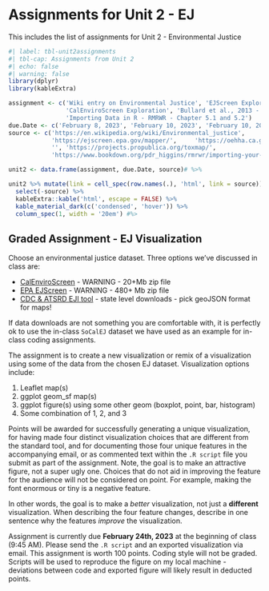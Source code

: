 # Assignments for Unit 2 - EJ {#sec-assignment2}

::: {.callout-note appearance="simple"}
This includes the list of assignments for Unit 2 - Environmental Justice
:::

```r
#| label: tbl-unit2assignments
#| tbl-cap: Assignments from Unit 2
#| echo: false
#| warning: false
library(dplyr)
library(kableExtra)

assignment <- c('Wiki entry on Environmental Justice', 'EJScreen Exploration',
                'CalEnviroScreen Exploration', 'Bullard et al., 2013 - Living on the Frontline of Environmental Assault', 'ProPublica - Sacrifice Zones',
                'Importing Data in R - RMRWR - Chapter 5.1 and 5.2')
due.Date <- c('February 8, 2023', 'February 10, 2023', 'February 10, 2023', 'February 15, 2023', 'February 17, 2023', 'February 22, 2023')
source <- c('https://en.wikipedia.org/wiki/Environmental_justice',
            'https://ejscreen.epa.gov/mapper/',     'https://oehha.ca.gov/calenviroscreen/report/calenviroscreen-40',
            '', 'https://projects.propublica.org/toxmap/',
            'https://www.bookdown.org/pdr_higgins/rmrwr/importing-your-data-into-r.html#reading-data-with-the-readr-package')

unit2 <- data.frame(assignment, due.Date, source)# %>% 

unit2 %>% mutate(link = cell_spec(row.names(.), 'html', link = source)) %>% 
  select(-source) %>% 
  kableExtra::kable('html', escape = FALSE) %>% 
  kable_material_dark(c('condensed', 'hover')) %>% 
  column_spec(1, width = '20em') #%>

```

## Graded Assignment - EJ Visualization 

Choose an environmental justice dataset. Three options we've discussed in class are:

* [CalEnviroScreen](https://oehha.ca.gov/media/downloads/calenviroscreen/document/calenviroscreen40shpf2021shp.zip) - WARNING - 20+Mb zip file
* [EPA EJScreen](https://gaftp.epa.gov/EJSCREEN/2021/EJSCREEN_2021_USPR.gdb.zip) - WARNING - 480+ Mb zip file
* [CDC & ATSRD EJI tool](https://experience.arcgis.com/experience/10788c3e860d489e9e8a63a2238bb63d) - state level downloads - pick geoJSON format for maps!

If data downloads are not something you are comfortable with, it is perfectly ok to use the in-class `SoCalEJ` dataset we have used as an example for in-class coding assignments. 

The assignment is to create a new visualization or remix of a visualization using some of the data from the chosen EJ dataset. Visualization options include:

1. Leaflet map(s)
2. ggplot geom_sf map(s)
3. ggplot figure(s) using some other geom (boxplot, point, bar, histogram)
4. Some combination of 1, 2, and 3

Points will be awarded for successfully generating a unique visualization, for having made four distinct visualization choices that are different from the standard tool, and for documenting those four unique features in the accompanying email, or as commented text within the `.R script` file you submit as part of the assignment. Note, the goal is to make an attractive figure, not a super ugly one.  Choices that do not aid in improving the feature for the audience will not be considered on point. For example, making the font enormous or tiny is a negative feature. 

In other words, the goal is to make a _better_ visualization, not just a **different** visualization. When describing the four feature changes, describe in one sentence why the features _improve_ the visualization.  

Assignment is currently due **February 24th, 2023** at the beginning of class (9:45 AM). Please send the `.R script` and an exported visualization via email. This assignment is worth 100 points. Coding style will not be graded. Scripts will be used to reproduce the figure on my local machine - deviations between code and exported figure will likely result in deducted points. 